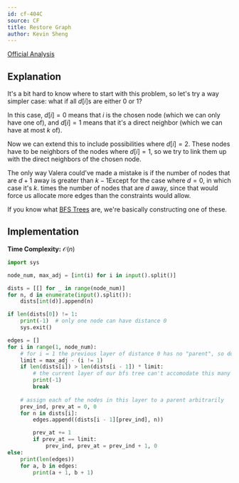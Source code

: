 ```yaml
---
id: cf-404C
source: CF
title: Restore Graph
author: Kevin Sheng
---
```


[Official Analysis](https://codeforces.com/blog/entry/11095)

## Explanation

It's a bit hard to know where to start with this problem,
so let's try a way simpler case:
what if all $d[i]$s are either $0$ or $1$?

In this case, $d[i]=0$ means that $i$ is the chosen node (which we can only have one of),
and $d[i]=1$ means that it's a direct neighbor (which we can have at most $k$ of).

Now we can extend this to include possibilities where $d[i]=2$.
These nodes have to be neighbors of the nodes where $d[i]=1$,
so we try to link them up with the direct neighbors of the chosen node.

The only way Valera could've made a mistake is if the number of nodes
that are $d+1$ away is greater than $k-1$<Asterisk>Except for the case where $d=0$, in which case it's $k$.</Asterisk>
times the number of nodes that are $d$ away,
since that would force us allocate more edges than the constraints would allow.

If you know what [BFS Trees](https://en.wikipedia.org/wiki/Breadth-first_search#More_details)
are, we're basically constructing one of these.

## Implementation

**Time Complexity:** $\mathcal{O}(n)$

<LanguageSection>
<PySection>

```py
import sys

node_num, max_adj = [int(i) for i in input().split()]

dists = [[] for _ in range(node_num)]
for n, d in enumerate(input().split()):
	dists[int(d)].append(n)

if len(dists[0]) != 1:
	print(-1)  # only one node can have distance 0
	sys.exit()

edges = []
for i in range(1, node_num):
	# for i = 1 the previous layer of distance 0 has no "parent", so don't subtract 1
	limit = max_adj - (i != 1)
	if len(dists[i]) > len(dists[i - 1]) * limit:
		# the current layer of our bfs tree can't accomodate this many edges!
		print(-1)
		break
	
	# assign each of the nodes in this layer to a parent arbitrarily
	prev_ind, prev_at = 0, 0
	for n in dists[i]:
		edges.append((dists[i - 1][prev_ind], n))

		prev_at += 1
		if prev_at == limit:
			prev_ind, prev_at = prev_ind + 1, 0
else:
	print(len(edges))
	for a, b in edges:
		print(a + 1, b + 1)
```

</PySection>
</LanguageSection>
